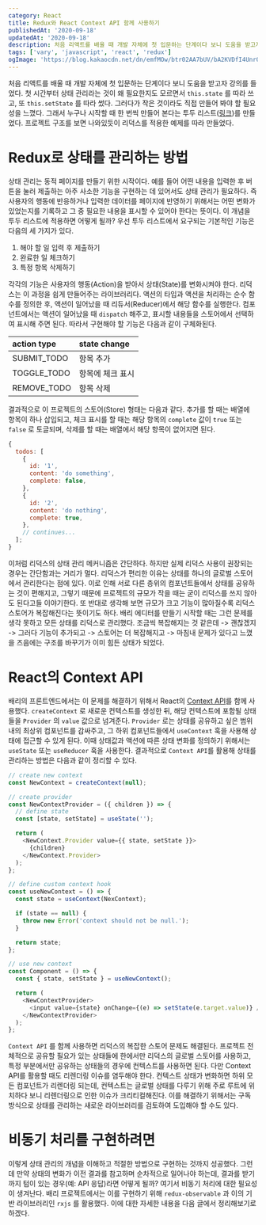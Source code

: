 ```yaml
---
category: React
title: Redux와 React Context API 함께 사용하기
publishedAt: '2020-09-18'
updatedAt: '2020-09-18'
description: 처음 리액트를 배울 때 개발 자체에 첫 입문하는 단계이다 보니 도움을 받고자 강의를 들었다. 첫 시간부터 상태 관리라는 것이 왜 필요한지도 모르면서 `this.state` 를 따라 쓰고, 또 `this.setState` 를 따라 썼다.
tags: ['vary', 'javascript', 'react', 'redux']
ogImage: 'https://blog.kakaocdn.net/dn/emfMOw/btr02AA7bUV/bA2KVDfI4UnrQ9mAYRFEp1/img.png'
---
```


처음 리액트를 배울 때 개발 자체에 첫 입문하는 단계이다 보니 도움을 받고자 강의를 들었다. 첫 시간부터 상태 관리라는 것이 왜 필요한지도 모르면서 `this.state` 를 따라 쓰고, 또 `this.setState` 를 따라 썼다. 그러다가 작은 것이라도 직접 만들어 봐야 할 필요성을 느꼈다. 그래서 누구나 시작할 때 한 번씩 만들어 본다는 투두 리스트([링크](https://codesandbox.io/s/autumn-dew-pmq8h?fontsize=14&hidenavigation=1&theme=dark))를 만들었다. 프로젝트 구조를 보면 나와있듯이 리덕스를 적용한 예제를 따라 만들었다.

# Redux로 상태를 관리하는 방법

상태 관리는 동적 페이지를 만들기 위한 시작이다. 예를 들어 어떤 내용을 입력한 후 버튼을 눌러 제출하는 아주 사소한 기능을 구현하는 데 있어서도 상태 관리가 필요하다. 즉 사용자의 행동에 반응하거나 입력한 데이터를 페이지에 반영하기 위해서는 어떤 변화가 있었는지를 기록하고 그 중 필요한 내용을 표시할 수 있어야 한다는 뜻이다. 이 개념을 투두 리스트에 적용하면 어떻게 될까? 우선 투두 리스트에서 요구되는 기본적인 기능은 다음의 세 가지가 있다.

1. 해야 할 일 입력 후 제출하기
2. 완료한 일 체크하기
3. 특정 항목 삭제하기

각각의 기능은 사용자의 행동(Action)을 받아서 상태(State)를 변화시켜야 한다. 리덕스는 이 과정을 쉽게 만들어주는 라이브러리다. 액션의 타입과 액션을 처리하는 순수 함수를 정의한 후, 액션이 일어났을 때 리듀서(Reducer)에서 해당 함수를 실행한다. 컴포넌트에서는 액션이 일어났을 때 `dispatch` 해주고, 표시할 내용들을 스토어에서 선택하여 표시해 주면 된다. 따라서 구현해야 할 기능은 다음과 같이 구체화된다.

| action type | state change     |
| :---------- | :--------------- |
| SUBMIT_TODO | 항목 추가        |
| TOGGLE_TODO | 항목에 체크 표시 |
| REMOVE_TODO | 항목 삭제        |

결과적으로 이 프로젝트의 스토어(Store) 형태는 다음과 같다. 추가를 할 때는 배열에 항목이 하나 삽입되고, 체크 표시를 할 때는 해당 항목의 `complete` 값이 `true` 또는 `false` 로 토글되며, 삭제를 할 때는 배열에서 해당 항목이 없어지면 된다.

```js
{
  todos: [
    {
      id: '1',
      content: 'do something',
      complete: false,
    },
    {
      id: '2',
      content: 'do nothing',
      complete: true,
    },
    // continues...
  ];
}
```

이처럼 리덕스의 상태 관리 메커니즘은 간단하다. 하지만 실제 리덕스 사용이 권장되는 경우는 간단함과는 거리가 멀다. 리덕스가 편리한 이유는 상태를 하나의 글로벌 스토어에서 관리한다는 점에 있다. 이로 인해 서로 다른 층위의 컴포넌트들에서 상태를 공유하는 것이 편해지고, 그렇기 때문에 프로젝트의 규모가 작을 때는 굳이 리덕스를 쓰지 않아도 된다고들 이야기한다. 또 반대로 생각해 보면 규모가 크고 기능이 많아질수록 리덕스 스토어가 복잡해진다는 뜻이기도 하다. 배리 에디터를 만들기 시작할 때는 그런 문제를 생각 못하고 모든 상태를 리덕스로 관리했다. 조금씩 복잡해지는 것 같은데 -> 괜찮겠지 -> 그러다 기능이 추가되고 -> 스토어는 더 복잡해지고 -> 마침내 문제가 있다고 느꼈을 즈음에는 구조를 바꾸기가 이미 힘든 상태가 되었다.

# React의 Context API

배리의 프론트엔드에서는 이 문제를 해결하기 위해서 React의 [Context API](https://reactjs.org/docs/context.html)를 함께 사용했다. `createContext` 로 새로운 컨텍스트를 생성한 뒤, 해당 컨텍스트에 포함될 상태들을 `Provider` 의 `value` 값으로 넘겨준다. `Provider` 로는 상태를 공유하고 싶은 범위 내의 최상위 컴포넌트를 감싸주고, 그 하위 컴포넌트들에서 `useContext` 훅을 사용해 상태에 접근할 수 있게 된다. 이때 상태값과 액션에 따른 상태 변화를 정의하기 위해서는 `useState` 또는 `useReducer` 훅을 사용한다. 결과적으로 `Context API`를 활용해 상태를 관리하는 방법은 다음과 같이 정리할 수 있다.

```js
// create new context
const NewContext = createContext(null);

// create provider
const NewContextProvider = ({ children }) => {
  // define state
  const [state, setState] = useState('');

  return (
    <NewContext.Provider value={{ state, setState }}>
      {children}
    </NewContext.Provider>
  );
};

// define custom context hook
const useNewContext = () => {
  const state = useContext(NexContext);

  if (state == null) {
    throw new Error('context should not be null.');
  }

  return state;
};

// use new context
const Component = () => {
  const { state, setState } = useNewContext();

  return (
    <NewContextProvider>
      <input value={state} onChange={(e) => setState(e.target.value)} />
    </NewContextProvider>
  );
};
```

`Context API` 를 함께 사용하면 리덕스의 복잡한 스토어 문제도 해결된다. 프로젝트 전체적으로 공유할 필요가 있는 상태들에 한에서만 리덕스의 글로벌 스토어를 사용하고, 특정 부분에서만 공유하는 상태들의 경우에 컨텍스트를 사용하면 된다. 다만 Context API를 활용할 때도 리렌더링 이슈를 염두해야 한다. 컨텍스트 상태가 변화하면 하위 모든 컴포넌트가 리렌더링 되는데, 컨텍스트는 글로벌 상태를 다루기 위해 주로 루트에 위치하다 보니 리렌더링으로 인한 이슈가 크리티컬해진다. 이를 해결하기 위해서는 구독 방식으로 상태를 관리하는 새로운 라이브러리를 검토하여 도입해야 할 수도 있다.

# 비동기 처리를 구현하려면

이렇게 상태 관리의 개념을 이해하고 적절한 방법으로 구현하는 것까지 성공했다. 그런데 만약 상태의 변화가 이전 결과를 참고하며 순차적으로 일어나야 하는데, 결과를 받기까지 텀이 있는 경우(예: API 응답)라면 어떻게 될까? 여기서 비동기 처리에 대한 필요성이 생겨난다. 배리 프로젝트에서는 이를 구현하기 위해 `redux-observable` 과 이의 기반 라이브러리인 `rxjs` 를 활용했다. 이에 대한 자세한 내용을 다음 글에서 정리해보기로 하겠다.
